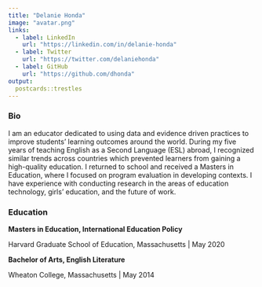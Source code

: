```yaml
---
title: "Delanie Honda"
image: "avatar.png"
links:
  - label: LinkedIn
    url: "https://linkedin.com/in/delanie-honda"
  - label: Twitter
    url: "https://twitter.com/delaniehonda"
  - label: GitHub
    url: "https://github.com/dhonda"
output:
  postcards::trestles
---
```


### Bio

I am an educator dedicated to using data and evidence driven practices to improve students' learning outcomes around the world. During my five years of teaching English as a Second Language (ESL) abroad, I recognized similar trends across countries which prevented learners from gaining a high-quality education. I returned to school and received a Masters in Education, where I focused on program evaluation in developing contexts. I have experience with conducting research in the areas of education technology, girls' education, and the future of work. 

### Education

**Masters in Education, International Education Policy** 
<p>Harvard Graduate School of Education, Massachusetts | May 2020</p>

**Bachelor of Arts, English Literature**
<p>Wheaton College, Massachusetts | May 2014</p>


